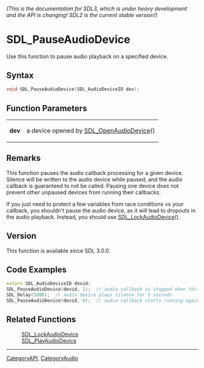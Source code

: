 ====== (This is the documentation for SDL3, which is under heavy development and the API is changing! SDL2 is the current stable version!) ======
= SDL_PauseAudioDevice =

Use this function to pause audio playback on a specified device.

== Syntax ==

<syntaxhighlight lang='c'>
void SDL_PauseAudioDevice(SDL_AudioDeviceID dev);
</syntaxhighlight>

== Function Parameters ==

{|
|'''dev'''
|a device opened by [[SDL_OpenAudioDevice]]()
|}

== Remarks ==

This function pauses the audio callback processing for a given device.
Silence will be written to the audio device while paused, and the audio
callback is guaranteed to not be called. Pausing one device does not
prevent other unpaused devices from running their callbacks.

If you just need to protect a few variables from race conditions vs your
callback, you shouldn't pause the audio device, as it will lead to dropouts
in the audio playback. Instead, you should use [[SDL_LockAudioDevice]]().

== Version ==

This function is available since SDL 3.0.0.

== Code Examples ==

<syntaxhighlight lang='c++'>
extern SDL_AudioDeviceID devid;
SDL_PauseAudioDevice(devid, 1);  // audio callback is stopped when this returns.
SDL_Delay(5000);  // audio device plays silence for 5 seconds
SDL_PauseAudioDevice(devid, 0);  // audio callback starts running again.
</syntaxhighlight>

== Related Functions ==

:[[SDL_LockAudioDevice]]
:[[SDL_PlayAudioDevice]]

----
[[CategoryAPI]], [[CategoryAudio]]


